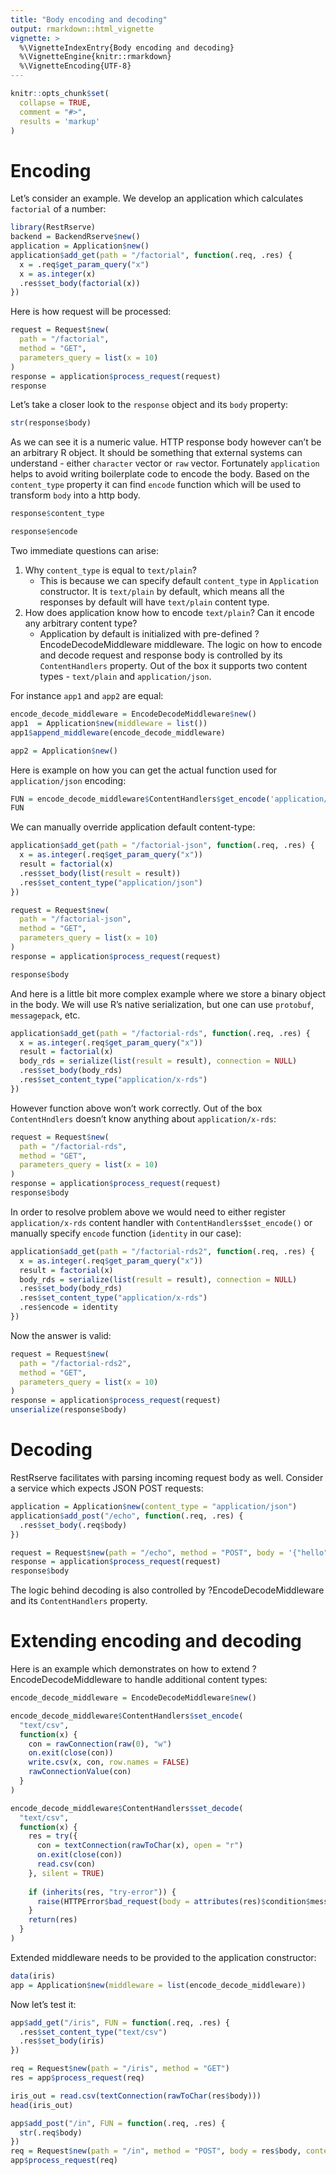 ```yaml
---
title: "Body encoding and decoding"
output: rmarkdown::html_vignette
vignette: >
  %\VignetteIndexEntry{Body encoding and decoding}
  %\VignetteEngine{knitr::rmarkdown}
  %\VignetteEncoding{UTF-8}
---
```


```r
knitr::opts_chunk$set(
  collapse = TRUE,
  comment = "#>", 
  results = 'markup'
)
```

# Encoding

Let's consider an example. We develop an application which calculates `factorial` of a number:

```r
library(RestRserve)
backend = BackendRserve$new()
application = Application$new()
application$add_get(path = "/factorial", function(.req, .res) {
  x = .req$get_param_query("x")
  x = as.integer(x)
  .res$set_body(factorial(x))
})
```

Here is how request will be processed:
```r
request = Request$new(
  path = "/factorial", 
  method = "GET", 
  parameters_query = list(x = 10)
)
response = application$process_request(request)
response
```

Let's take a closer look to the `response` object and its `body` property:
```r
str(response$body)
```

As we can see it is a numeric value. HTTP response body however can't be an arbitrary R object. It should be something that external systems can understand - either `character` vector or `raw` vector. Fortunately `application` helps to avoid writing boilerplate code to encode the body. Based on the `content_type` property it can find `encode` function which will be used to transform `body` into a http body.
```r
response$content_type
```
```r
response$encode
```

Two immediate questions can arise:

1. Why `content_type` is equal to `text/plain`? 
    - This is because we can specify default `content_type` in `Application` constructor. It is `text/plain` by default, which means all the responses by default will have `text/plain` content type.
1. How does application know how to encode `text/plain`? Can it encode any arbitrary content type?
    - Application by default is initialized with pre-defined ?EncodeDecodeMiddleware middleware. The logic on how to encode and decode request and response body is controlled by its `ContentHandlers` property. Out of the box it supports two content types - `text/plain` and `application/json`. 

For instance `app1` and `app2` are equal:
```r
encode_decode_middleware = EncodeDecodeMiddleware$new()
app1  = Application$new(middleware = list())
app1$append_middleware(encode_decode_middleware)

app2 = Application$new()
```

Here is example on how you can get the actual function used for `application/json` encoding:
```r

FUN = encode_decode_middleware$ContentHandlers$get_encode('application/json')
FUN
```
We can manually override application default content-type:
```r
application$add_get(path = "/factorial-json", function(.req, .res) {
  x = as.integer(.req$get_param_query("x"))
  result = factorial(x)
  .res$set_body(list(result = result))
  .res$set_content_type("application/json")
})
```

```r
request = Request$new(
  path = "/factorial-json", 
  method = "GET", 
  parameters_query = list(x = 10)
)
response = application$process_request(request)
```

```r
response$body
```

And here is a little bit more complex example where we store a binary object in the body. We will use R's native serialization, but one can use `protobuf`, `messagepack`, etc.

```r
application$add_get(path = "/factorial-rds", function(.req, .res) {
  x = as.integer(.req$get_param_query("x"))
  result = factorial(x)
  body_rds = serialize(list(result = result), connection = NULL)
  .res$set_body(body_rds)
  .res$set_content_type("application/x-rds")
})

```
However function above won't work correctly. Out of the box `ContentHndlers` doesn't know anything about `application/x-rds`:
```r
request = Request$new(
  path = "/factorial-rds", 
  method = "GET", 
  parameters_query = list(x = 10)
)
response = application$process_request(request)
response$body
```
In order to resolve problem above we would need to either register `application/x-rds` content handler with `ContentHandlers$set_encode()` or manually specify `encode` function (`identity` in our case):

```r
application$add_get(path = "/factorial-rds2", function(.req, .res) {
  x = as.integer(.req$get_param_query("x"))
  result = factorial(x)
  body_rds = serialize(list(result = result), connection = NULL)
  .res$set_body(body_rds)
  .res$set_content_type("application/x-rds")
  .res$encode = identity
})
```
Now the answer is valid:
```r
request = Request$new(
  path = "/factorial-rds2", 
  method = "GET", 
  parameters_query = list(x = 10)
)
response = application$process_request(request)
unserialize(response$body)
```

# Decoding

RestRserve facilitates with parsing incoming request body as well. Consider a service which expects JSON POST requests:

```r
application = Application$new(content_type = "application/json")
application$add_post("/echo", function(.req, .res) {
  .res$set_body(.req$body)
})

request = Request$new(path = "/echo", method = "POST", body = '{"hello":"world"}', content_type = "application/json")
response = application$process_request(request)
response$body
```
The logic behind decoding is also controlled by ?EncodeDecodeMiddleware and its `ContentHandlers` property.

# Extending encoding and decoding

Here is an example which demonstrates on how to extend ?EncodeDecodeMiddleware to handle additional content types:

```r
encode_decode_middleware = EncodeDecodeMiddleware$new()

encode_decode_middleware$ContentHandlers$set_encode(
  "text/csv", 
  function(x) {
    con = rawConnection(raw(0), "w")
    on.exit(close(con))
    write.csv(x, con, row.names = FALSE)
    rawConnectionValue(con)
  }
)

encode_decode_middleware$ContentHandlers$set_decode(
  "text/csv", 
  function(x) {
    res = try({
      con = textConnection(rawToChar(x), open = "r")
      on.exit(close(con))
      read.csv(con)
    }, silent = TRUE)
    
    if (inherits(res, "try-error")) {
      raise(HTTPError$bad_request(body = attributes(res)$condition$message))
    }
    return(res)
  }
)
```

Extended middleware needs to be provided to the application constructor:

```r
data(iris)
app = Application$new(middleware = list(encode_decode_middleware))
```

Now let's test it:

```r
app$add_get("/iris", FUN = function(.req, .res) {
  .res$set_content_type("text/csv")
  .res$set_body(iris)
})

req = Request$new(path = "/iris", method = "GET")
res = app$process_request(req)

iris_out = read.csv(textConnection(rawToChar(res$body)))
head(iris_out)
```

```r
app$add_post("/in", FUN = function(.req, .res) {
  str(.req$body)
})
req = Request$new(path = "/in", method = "POST", body = res$body, content_type = "text/csv")
app$process_request(req)
```



